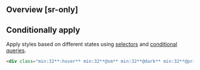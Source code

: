 ## Overview [sr-only]
<Overview/>

## Conditionally apply
Apply styles based on different states using [selectors](/guide/state-selectors) and [conditional queries](/guide/conditional-queries).
```html
<div class="min:32**:hover** min:32**@sm** min:32**@dark** min:32**@print**">…</div>
```


